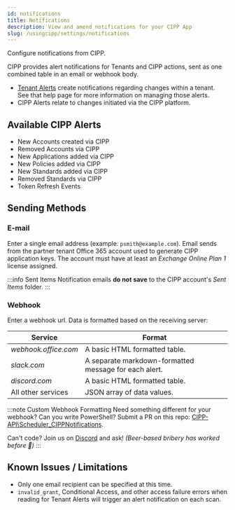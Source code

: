 ```yaml
---
id: notifications
title: Notifications
description: View and amend notifications for your CIPP App
slug: /usingcipp/settings/notifications
---
```


Configure notifications from CIPP.

CIPP provides alert notifications for Tenants and CIPP actions, sent as one combined table in an email or webhook body.

* [Tenant Alerts](../../tenantadministration/alerts) create notifications regarding changes within a tenant. See that help
page for more information on managing those alerts.
* CIPP Alerts relate to changes initiated via the CIPP platform.

## Available CIPP Alerts

- New Accounts created via CIPP
- Removed Accounts via CIPP
- New Applications added via CIPP
- New Policies added via CIPP
- New Standards added via CIPP
- Removed Standards via CIPP
- Token Refresh Events

## Sending Methods

### E-mail
Enter a single email address (example: `psmith@example.com`).  Email sends from the partner tenant Office 365 account
used to generate CIPP application keys. The account must have at least an *Exchange Online Plan 1* license assigned.

:::info Sent Items
Notification emails **do not save** to the CIPP account's *Sent Items* folder.
:::

### Webhook

Enter a webhook url. Data is formatted based on the receiving server:

|       Service         |                       Format                          |
| --------------------- | ----------------------------------------------------- |
| *webhook.office.com*  | A basic HTML formatted table.                         |
| *slack.com*           | A separate markdown-formatted message for each alert. |
| *discord.com*         | A basic HTML formatted table.                         |
| All other services    | JSON array of data values.                            |

:::note Custom Webhook Formatting
Need something different for your webhook? Can you write PowerShell? Submit a PR on this repo:
[CIPP-API\Scheduler_CIPPNotifications](https://github.com/KelvinTegelaar/CIPP-API/tree/dev/Scheduler_CIPPNotifications).

Can't code? Join us on [Discord](https://discord.gg/cyberdrain) and ask! *(Beer-based bribery has worked before 🍺)*
:::


## Known Issues / Limitations

* Only one email recipient can be specified at this time.
* `invalid_grant`, Conditional Access, and other access failure errors when reading for Tenant Alerts will trigger an alert notification on each scan.

<OtherIssues />